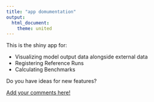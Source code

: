 ```yaml
---
title: "app domumentation"
output: 
  html_document:
    theme: united
---
```


This is the shiny app for:

- Visualizing model output data alongside external data
- Registering Reference Runs
- Calculating Benchmarks

Do you have ideas for new features? 

[Add your comments here!](https://github.com/PecanProject/pecan/issues/1894)
